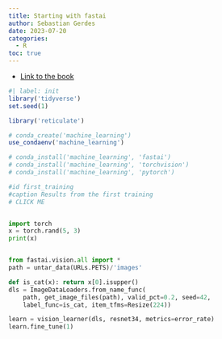 ```yaml
---
title: Starting with fastai
author: Sebastian Gerdes
date: 2023-07-20
categories:
  - R
toc: true
---
```


* [Link to the book](https://course.fast.ai/Resources/book.html)

```r
#| label: init
library('tidyverse')
set.seed(1)

library('reticulate')

# conda_create('machine_learning')
use_condaenv('machine_learning')

# conda_install('machine_learning', 'fastai')
# conda_install('machine_learning', 'torchvision')
# conda_install('machine_learning', 'pytorch')

```


```python
#id first_training
#caption Results from the first training
# CLICK ME


import torch
x = torch.rand(5, 3)
print(x)


from fastai.vision.all import *
path = untar_data(URLs.PETS)/'images'

def is_cat(x): return x[0].isupper()
dls = ImageDataLoaders.from_name_func(
    path, get_image_files(path), valid_pct=0.2, seed=42,
    label_func=is_cat, item_tfms=Resize(224))

learn = vision_learner(dls, resnet34, metrics=error_rate)
learn.fine_tune(1)
```

